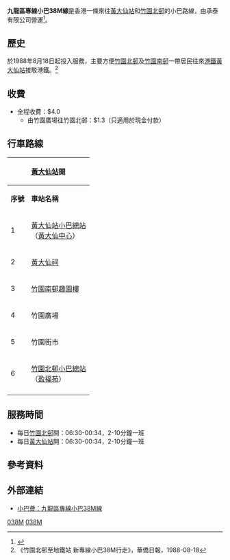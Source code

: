 {{公共汽車路線基礎資訊
|路線名稱=九龍區專線小巴38M線
|代表圖像=EN9003 Kowloon 38M 04-07-2020.jpg
|圖像說明=
|經營者=承泰有限公司
|路線用車=[[豐田Coaster|豐田Coaster]]
|起點站=[[黃大仙站|黃大仙站]]
|途經地點=[[竹園南邨|竹園南邨]]
|終點站=[[竹園北邨|竹園北邨]]
|路線性質=
|全程行駛里程=
|全程行車時間=
|起點站服務時間=06:30-00:34
|終點站服務時間=06:30-00:34
|班次頻率=2-10分鐘一班
|特別班次=
|全程收費=$4.0
|分段收費站點=
|服務時間以外替代路線=
|主要競爭交通=[[九龍巴士7M線|九龍巴士7M線]]（部份路段）、[[九龍區專線小巴18M線|九龍區專線小巴18M線]]
|備註=
|走線圖=GK38MRtMap.png
|走線圖說明=38M線的走線圖
}}
'''九龍區專線小巴38M線'''是香港一條來往[[黃大仙站|黃大仙站]]和[[竹園北邨|竹園北邨]]的小巴路線，由承泰有限公司營運<ref>{{Cite web |url=http://www.681busterminal.com/version2/index.php?fi=a811&id=150&vid=19 |title=681 巴士總站 V2：九龍區專線小巴38M線 |accessdate=2015-07-27 |archive-date=2016-03-05 |archive-url=https://web.archive.org/web/20160305095925/http://www.681busterminal.com/version2/index.php?fi=a811&id=150&vid=19 |dead-url=no }}</ref>。

==歷史==
於1988年8月18日起投入服務，主要方便[[竹園北邨|竹園北邨]]及[[竹園南邨|竹園南邨]]一帶居民往來[[港鐵|港鐵]][[黃大仙站|黃大仙站]]接駁港鐵。<ref>《竹園北邨至地鐵站 新專線小巴38M行走》，華僑日報，1988-08-18</ref>

==收費==
*全程收費：$4.0
**由竹園廣場往竹園北邨：$1.3（只適用於現金付款）

==行車路線==
{| class="wikitable" style="text-align: center"
! colspan="3" |[[黃大仙站|黃大仙站]]開
! colspan="3" |竹園北邨開
|-
!'''序號'''||'''車站名稱'''||'''位置'''||'''序號'''||'''車站名稱'''||'''位置'''
|-
|1||[[黃大仙站|黃大仙站小巴總站]]<BR>（[[黃大仙中心|黃大仙中心]]）||[[沙田坳道|沙田㘭道]]||1||[[竹園北邨|竹園北邨小巴總站]]<BR>（[[盈福苑|盈福苑]]）|| rowspan="2" |穎竹街
|-
|2||[[黃大仙祠_(香港)|黃大仙祠]]||[[黃大仙道|黃大仙道]]||2||[[竹園北邨|竹園北邨柏園樓]]<BR>（[[鵬程苑|鵬程苑]]）
|-
|3||[[竹園南邨|竹園南邨趣園樓]]||雅竹街||3||竹園廣場||[[竹園道|竹園道]]
|-
|4||竹園廣場|| rowspan="2" |[[竹園道|竹園道]]||4||[[竹園南邨|竹園南邨趣園樓]]||雅竹街
|-
|5||竹園街市|||5||[[黃大仙祠_(香港)|黃大仙祠]]||[[黃大仙道|黃大仙道]]
|-
|6||[[竹園北邨|竹園北邨小巴總站]]<BR>（[[盈福苑|盈福苑]]）||穎竹街||6||嗚鳳街||嗚鳳街
|-
| colspan="3" rowspan="2" |
|7||黃大仙消防局||鳳德道
|-
|8||[[黃大仙站|黃大仙站小巴總站]]<BR>（[[黃大仙中心|黃大仙中心]]）||[[沙田坳道|沙田㘭道]]
|}

==服務時間==
*每日[[竹園北邨|竹園北邨]]開：06:30-00:34，2-10分鐘一班
*每日[[黃大仙站|黃大仙站]]開：06:30-00:34，2-10分鐘一班

==參考資料==
<references/>

==外部連結==
*[http://www.16seats.net/chi/gmb/gk_38m.html 小巴薈：九龍區專線小巴38M線] {{Wayback|url=http://www.16seats.net/chi/gmb/gk_38m.html |date=20200716032627 }}

{{黃大仙區小巴路線列表}}

[[Category:九龍區小巴路線|038M]]
[[Category:黃大仙區小巴路線|038M]]